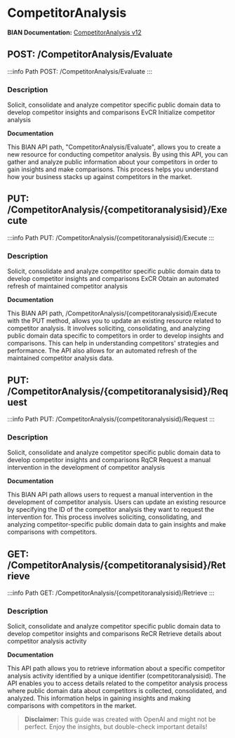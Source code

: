 # CompetitorAnalysis

**BIAN Documentation:** [CompetitorAnalysis v12](https://app.swaggerhub.com/apis/BIAN-3/CompetitorAnalysis/12.0.0)

## POST: /CompetitorAnalysis/Evaluate

:::info Path
POST: /CompetitorAnalysis/Evaluate
:::

### Description

Solicit\, consolidate and analyze competitor specific public domain data to develop competitor insights and comparisons EvCR Initialize competitor analysis

**Documentation**

This BIAN API path\, "CompetitorAnalysis/Evaluate"\, allows you to create a new resource for conducting competitor analysis\. By using this API\, you can gather and analyze public information about your competitors in order to gain insights and make comparisons\. This process helps you understand how your business stacks up against competitors in the market\.

## PUT: /CompetitorAnalysis/\{competitoranalysisid\}/Execute

:::info Path
PUT: /CompetitorAnalysis/\{competitoranalysisid\}/Execute
:::

### Description

Solicit\, consolidate and analyze competitor specific public domain data to develop competitor insights and comparisons ExCR Obtain an automated refresh of maintained competitor analysis

**Documentation**

This BIAN API path\, /CompetitorAnalysis/\{competitoranalysisid\}/Execute with the PUT method\, allows you to update an existing resource related to competitor analysis\. It involves soliciting\, consolidating\, and analyzing public domain data specific to competitors in order to develop insights and comparisons\. This can help in understanding competitors' strategies and performance\. The API also allows for an automated refresh of the maintained competitor analysis data\.

## PUT: /CompetitorAnalysis/\{competitoranalysisid\}/Request

:::info Path
PUT: /CompetitorAnalysis/\{competitoranalysisid\}/Request
:::

### Description

Solicit\, consolidate and analyze competitor specific public domain data to develop competitor insights and comparisons RqCR Request a manual intervention in the development of competitor analysis

**Documentation**

This BIAN API path allows users to request a manual intervention in the development of competitor analysis\. Users can update an existing resource by specifying the ID of the competitor analysis they want to request the intervention for\. This process involves soliciting\, consolidating\, and analyzing competitor\-specific public domain data to gain insights and make comparisons with competitors\.

## GET: /CompetitorAnalysis/\{competitoranalysisid\}/Retrieve

:::info Path
GET: /CompetitorAnalysis/\{competitoranalysisid\}/Retrieve
:::

### Description

Solicit\, consolidate and analyze competitor specific public domain data to develop competitor insights and comparisons ReCR Retrieve details about competitor analysis activity

**Documentation**

This API path allows you to retrieve information about a specific competitor analysis activity identified by a unique identifier \(competitoranalysisid\)\. The API enables you to access details related to the competitor analysis process where public domain data about competitors is collected\, consolidated\, and analyzed\. This information helps in gaining insights and making comparisons with competitors in the market\.

> **Disclaimer:** This guide was created with OpenAI and might not be perfect. Enjoy the insights, but double-check important details!
